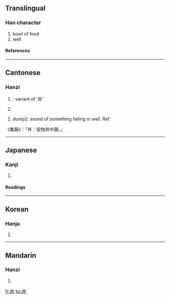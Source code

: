 {{see|井}}<!-- may be replaced by zh-forms -->
==Translingual==

===Han character===
{{Han char|rad=丶|as=04|sn=5|four=5500<sub>0</sub>|canj=廿廿戈 (TTI)}}

# bowl of food
# well

====References====
{{Han ref|kx=0081.010|dkj=00101|dj=0164.010|hdz=10045.010|uh=4E3C|ud=20028|bh=C964|bd=51556}}

----

==Cantonese==

===Hanzi===
# {{yue-hanzi|jyut=|y=jeng2, jing2}}: variant of '井'
# {{defn|Cantonese}}
{{rfc}}
# dump2: sound of something falling in well. Ref: 
《集韻》：「丼：投物井中聲。」

----

==Japanese==

===Kanji===
{{ja-kanji|grade=|rs=丶04}}

# {{defn|Japanese}}

====Readings====
{{ja-readings|on=[[せい]] (sei), [[たん]] (tan), [[しょう]] (shō)|kun=[[どんぶり]] (domburi)}}

----

==Korean==

===Hanja===
{{ko-hanja|hangeul=정|rv=jeong|mr=chŏng}}

# {{defn|Korean}}

----

==Mandarin==

===Hanzi===
{{cmn-hanzi|pin=[[jǐng]] (jing3)|wg=ching<sup>3</sup>}}

# {{defn|Mandarin}}

[[fr:丼]]
[[ko:丼]]